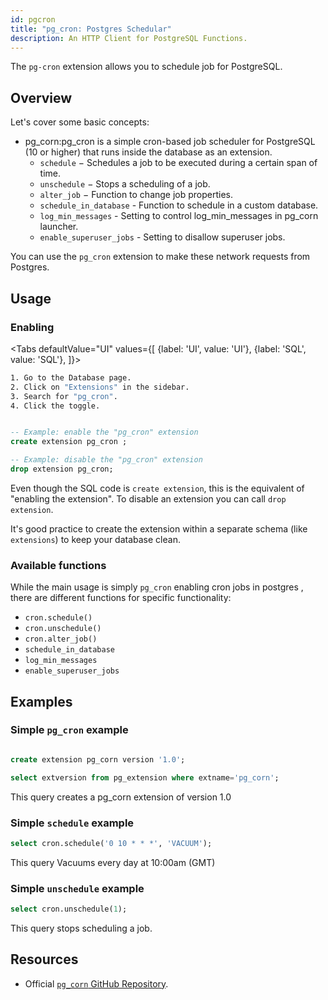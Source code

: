 ```yaml
---
id: pgcron
title: "pg_cron: Postgres Schedular"
description: An HTTP Client for PostgreSQL Functions.
---
```



The `pg-cron` extension allows you to schedule job for PostgreSQL.
## Overview

Let's cover some basic concepts:

- pg_corn:pg_cron is a simple cron-based job scheduler for PostgreSQL (10 or higher) that runs inside the database as an extension.
  - `schedule` − Schedules a job to be executed during a certain span of time.
  - `unschedule` − Stops a scheduling of a job.
  - `alter_job` − Function to change job properties.
  - `schedule_in_database` - Function to schedule in a custom database.
  - `log_min_messages` - Setting to control log_min_messages in pg_corn launcher.
  - `enable_superuser_jobs` - Setting to disallow superuser jobs.

You can use the `pg_cron` extension to make these network requests from Postgres.

## Usage


### Enabling

<Tabs
defaultValue="UI"
values={[
  {label: 'UI', value: 'UI'},
  {label: 'SQL', value: 'SQL'},
]}>
<TabItem value="UI">

```sh
1. Go to the Database page.
2. Click on "Extensions" in the sidebar.
3. Search for "pg_cron".
4. Click the toggle.
```



</TabItem>
<TabItem value="SQL">

```sql 

-- Example: enable the "pg_cron" extension 
create extension pg_cron ;

-- Example: disable the "pg_cron" extension 
drop extension pg_cron;

```

Even though the SQL code is `create extension`, this is the equivalent of "enabling the extension". 
To disable an extension you can call `drop extension`.

It's good practice to create the extension within a separate schema (like `extensions`) to keep your database clean.

</TabItem>

</Tabs>

### Available functions

While the main usage is simply `pg_cron` enabling cron jobs in postgres , there are different functions for specific functionality:

- `cron.schedule()` 
- `cron.unschedule()` 
- `cron.alter_job()`
- `schedule_in_database`
- `log_min_messages`
- `enable_superuser_jobs`


## Examples

### Simple `pg_cron` example

```sql

create extension pg_corn version '1.0';

select extversion from pg_extension where extname='pg_corn';
```
This query creates a pg_corn extension of version 1.0

### Simple `schedule` example

```sql
select cron.schedule('0 10 * * *', 'VACUUM');
```
This query Vacuums every day at 10:00am (GMT)

### Simple `unschedule` example
```sql
select cron.unschedule(1);
```
This query stops scheduling a job.


## Resources 

- Official [`pg_corn` GitHub Repository](https://github.com/citusdata/pg_cron).

